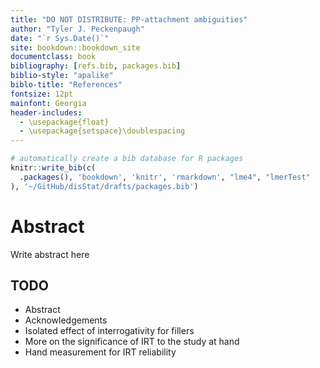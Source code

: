 ```yaml
---
title: "DO NOT DISTRIBUTE: PP-attachment ambiguities"
author: "Tyler J. Peckenpaugh"
date: "`r Sys.Date()`"
site: bookdown::bookdown_site
documentclass: book
bibliography: [refs.bib, packages.bib]
biblio-style: "apalike"
biblo-title: "References"
fontsize: 12pt
mainfont: Georgia
header-includes:
  - \usepackage{float}
  - \usepackage{setspace}\doublespacing
---
```

```r
# automatically create a bib database for R packages
knitr::write_bib(c(
  .packages(), 'bookdown', 'knitr', 'rmarkdown', "lme4", "lmerTest"
), '~/GitHub/disStat/drafts/packages.bib')
```
# Abstract {-}

Write abstract here

## TODO
  
  * Abstract
  * Acknowledgements
  * Isolated effect of interrogativity for fillers
  * More on the significance of IRT to the study at hand
  * Hand measurement for IRT reliability

\pagebreak